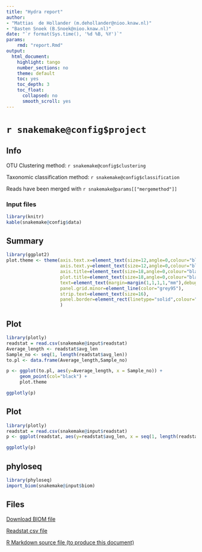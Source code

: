 ```yaml
---
title: "Hydra report"
author:
- "Mattias  de Hollander (m.dehollander@nioo.knaw.nl)"
- "Basten Snoek (B.Snoek@nioo.knaw.nl)"
date: "`r format(Sys.time(), '%d %B, %Y')`"
params:
    rmd: "report.Rmd"
output:
  html_document:
    highlight: tango
    number_sections: no
    theme: default
    toc: yes
    toc_depth: 3
    toc_float:
      collapsed: no
      smooth_scroll: yes
---
```



# `r snakemake@config$project`

## Info
OTU Clustering method: `r snakemake@config$clustering`

Taxonomic classification method: `r snakemake@config$classification`

Reads have been merged with `r snakemake@params[["mergemethod"]]`

### Input files

```r
library(knitr)
kable(snakemake@config$data)
```

## Summary

```r
library(ggplot2)
plot.theme <- theme(axis.text.x=element_text(size=12,angle=0,colour="black"),
                    axis.text.y=element_text(size=12,angle=0,colour="black"),
                    axis.title=element_text(size=18,angle=0,colour="black"),
                    plot.title=element_text(size=18,angle=0,colour="black"),
                    text=element_text(margin=margin(1,1,1,1,"mm"),debug=F),
                    panel.grid.minor=element_line(color="grey95"),
                    strip.text=element_text(size=16),
                    panel.border=element_rect(linetype="solid",colour="grey")
                    ) 
```


## Plot
```r
library(plotly)
readstat = read.csv(snakemake@input$readstat)
Average_length <- readstat$avg_len
Sample_no <- seq(1, length(readstat$avg_len))
to.pl <- data.frame(Average_length,Sample_no)

p <- ggplot(to.pl, aes(y=Average_length, x = Sample_no)) + 
     geom_point(col="black") + 
     plot.theme

ggplotly(p)
```


## Plot
```r
library(plotly)
readstat = read.csv(snakemake@input$readstat)
p <- ggplot(readstat, aes(y=readstat$avg_len, x = seq(1, length(readstat$avg_len)))) + geom_point()

ggplotly(p)
```

## phyloseq
```r
library(phyloseq)
import_biom(snakemake@input$biom)
```


## Files
<!--<script src="http://code.jquery.com/jquery-latest.min.js" type="text/javascript"></script>-->
<script>
function download(text, name, type) {
  var file = new Blob([text], {type: type})
  var a = $("#download")
  a[0].href = URL.createObjectURL(file)
  a[0].download = name
}
function dataURItoBlob(dataURI, callback) {
    // convert base64 to raw binary data held in a string
    // doesn't handle URLEncoded DataURIs - see SO answer #6850276 for code that does this
    var byteString = atob(dataURI.split(',')[1]);

    // separate out the mime component
    var mimeString = dataURI.split(',')[0].split(':')[1].split(';')[0]

    // write the bytes of the string to an ArrayBuffer
    var ab = new ArrayBuffer(byteString.length);
    var ia = new Uint8Array(ab);
    for (var i = 0; i < byteString.length; i++) {
        ia[i] = byteString.charCodeAt(i);
    }

    // write the ArrayBuffer to a blob, and you're done
    var bb = new Blob([ab]);
    return bb;
}
</script>

<a id="download" href="link">Download BIOM file</a>

<script>
dataURL = "`r base64enc::dataURI(file = snakemake@input$biom, mime = 'text/csv', encoding = 'base64')`"

download(dataURItoBlob(dataURL), "`r basename(snakemake@input$biom)`", 'text/plain')
</script>

<a download="readstat.csv" href="`r base64enc::dataURI(file = snakemake@input$readstat, mime = 'text/csv', encoding = 'base64')`">Readstat csv file</a>

<a download="report.Rmd" href="`r base64enc::dataURI(file = params$rmd, mime = 'text/rmd', encoding = 'base64')`">R Markdown source file (to produce this document)</a>


